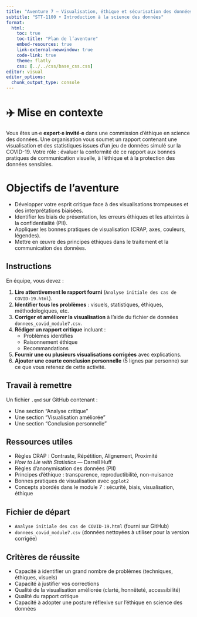 ```yaml
---
title: "Aventure 7 — Visualisation, éthique et sécurisation des données"
subtitle: "STT-1100 • Introduction à la science des données"
format:
  html:
    toc: true
    toc-title: "Plan de l’aventure"
    embed-resources: true
    link-external-newwindow: true
    code-link: true
    theme: flatly
    css: [../../css/base_css.css]
editor: visual
editor_options:
  chunk_output_type: console
---
```


# ✈️ Mise en contexte

Vous êtes un·e **expert·e invité·e** dans une commission d’éthique en science des données. Une organisation vous soumet un rapport contenant une visualisation et des statistiques issues d’un jeu de données simulé sur la COVID-19. Votre rôle : évaluer la conformité de ce rapport aux bonnes pratiques de communication visuelle, à l’éthique et à la protection des données sensibles.

# Objectifs de l’aventure

- Développer votre esprit critique face à des visualisations trompeuses et des interprétations biaisées.
- Identifier les biais de présentation, les erreurs éthiques et les atteintes à la confidentialité (PII).
- Appliquer les bonnes pratiques de visualisation (CRAP, axes, couleurs, légendes).
- Mettre en œuvre des principes éthiques dans le traitement et la communication des données.

## Instructions

En équipe, vous devez :

1. **Lire attentivement le rapport fourni** (`Analyse initiale des cas de COVID-19.html`).
2. **Identifier tous les problèmes** : visuels, statistiques, éthiques, méthodologiques, etc.
3. **Corriger et améliorer la visualisation** à l’aide du fichier de données `donnees_covid_module7.csv`.
4. **Rédiger un rapport critique** incluant :
   - Problèmes identifiés
   - Raisonnement éthique
   - Recommandations
5. **Fournir une ou plusieurs visualisations corrigées** avec explications.
6. **Ajouter une courte conclusion personnelle** (5 lignes par personne) sur ce que vous retenez de cette activité.

## Travail à remettre

Un fichier `.qmd` sur GitHub contenant :

- Une section "Analyse critique"
- Une section "Visualisation améliorée"
- Une section "Conclusion personnelle"

## Ressources utiles

- Règles CRAP : Contraste, Répétition, Alignement, Proximité
- *How to Lie with Statistics* — Darrell Huff
- Règles d’anonymisation des données (PII)
- Principes d’éthique : transparence, reproductibilité, non-nuisance
- Bonnes pratiques de visualisation avec `ggplot2`
- Concepts abordés dans le module 7 : sécurité, biais, visualisation, éthique

## Fichier de départ

- `Analyse initiale des cas de COVID-19.html` (fourni sur GitHub)
- `donnees_covid_module7.csv` (données nettoyées à utiliser pour la version corrigée)

## Critères de réussite

- Capacité à identifier un grand nombre de problèmes (techniques, éthiques, visuels)
- Capacité à justifier vos corrections
- Qualité de la visualisation améliorée (clarté, honnêteté, accessibilité)
- Qualité du rapport critique
- Capacité à adopter une posture réflexive sur l’éthique en science des données